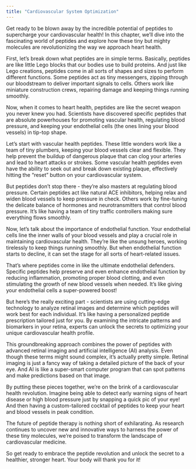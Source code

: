 ```yaml
---
title: "Cardiovascular System Optimization"
---
```



Get ready to be blown away by the incredible potential of peptides to supercharge your cardiovascular health! In this chapter, we'll dive into the fascinating world of peptides and explore how these tiny but mighty molecules are revolutionizing the way we approach heart health. 

First, let's break down what peptides are in simple terms. Basically, peptides are like little Lego blocks that our bodies use to build proteins. And just like Lego creations, peptides come in all sorts of shapes and sizes to perform different functions. Some peptides act as tiny messengers, zipping through our bloodstream to deliver important signals to cells. Others work like miniature construction crews, repairing damage and keeping things running smoothly.

Now, when it comes to heart health, peptides are like the secret weapon you never knew you had. Scientists have discovered specific peptides that are absolute powerhouses for promoting vascular health, regulating blood pressure, and keeping your endothelial cells (the ones lining your blood vessels) in tip-top shape.

Let's start with vascular health peptides. These little wonders work like a team of tiny plumbers, keeping your blood vessels clear and flexible. They help prevent the buildup of dangerous plaque that can clog your arteries and lead to heart attacks or strokes. Some vascular health peptides even have the ability to seek out and break down existing plaque, effectively hitting the "reset" button on your cardiovascular system.

But peptides don't stop there - they're also masters at regulating blood pressure. Certain peptides act like natural ACE inhibitors, helping relax and widen blood vessels to keep pressure in check. Others work by fine-tuning the delicate balance of hormones and neurotransmitters that control blood pressure. It's like having a team of tiny traffic controllers making sure everything flows smoothly.

Now, let's talk about the importance of endothelial function. Your endothelial cells line the inner walls of your blood vessels and play a crucial role in maintaining cardiovascular health. They're like the unsung heroes, working tirelessly to keep things running smoothly. But when endothelial function starts to decline, it can set the stage for all sorts of heart-related issues.

That's where peptides come in like the ultimate endothelial defenders. Specific peptides help preserve and even enhance endothelial function by reducing inflammation, promoting proper blood clotting, and even stimulating the growth of new blood vessels when needed. It's like giving your endothelial cells a super-powered boost!

But here's the really exciting part - scientists are using cutting-edge technology to analyze retinal images and determine which peptides will work best for each individual. It's like having a personalized peptide prescription tailored just for you. By examining the intricate patterns and biomarkers in your retina, experts can unlock the secrets to optimizing your unique cardiovascular health profile.

This groundbreaking approach combines the power of peptides with advanced retinal imaging and artificial intelligence (AI) analysis. Even though these terms might sound complex, it's actually pretty simple. Retinal imaging is just a fancy way of taking a detailed picture of the back of your eye. And AI is like a super-smart computer program that can spot patterns and make predictions based on that image.

By putting these pieces together, we're on the brink of a cardiovascular health revolution. Imagine being able to detect early warning signs of heart disease or high blood pressure just by snapping a quick pic of your eye! And then having a custom-tailored cocktail of peptides to keep your heart and blood vessels in peak condition.

The future of peptide therapy is nothing short of exhilarating. As research continues to uncover new and innovative ways to harness the power of these tiny molecules, we're poised to transform the landscape of cardiovascular medicine. 

So get ready to embrace the peptide revolution and unlock the secret to a healthier, stronger heart. Your body will thank you for it!
